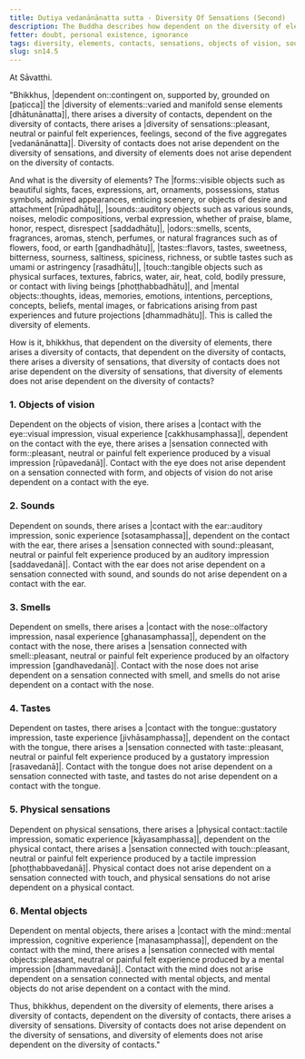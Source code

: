 ```yaml
---
title: Dutiya vedanānānatta sutta - Diversity Of Sensations (Second)
description: The Buddha describes how dependent on the diversity of elements, there arises a diversity of contacts, and dependent on the diversity of contacts, there arises a diversity of sensations. However, diversity of contacts does not arise dependent on the diversity of sensations, and diversity of elements does not arise dependent on the diversity of contacts.
fetter: doubt, personal existence, ignorance
tags: diversity, elements, contacts, sensations, objects of vision, sounds, smells, tastes, physical sensations, mental objects, form element, sound element, odor element, taste element, touch element, six sense bases, sn, sn12-21, sn14
slug: sn14.5
---
```


At Sāvatthi.

"Bhikkhus, |dependent on::contingent on, supported by, grounded on [paṭicca]| the |diversity of elements::varied and manifold sense elements [dhātunānatta]|, there arises a diversity of contacts,
dependent on the diversity of contacts, there arises a |diversity of sensations::pleasant, neutral or painful felt experiences, feelings, second of the five aggregates [vedanānānatta]|.
Diversity of contacts does not arise dependent on the diversity of sensations,
and diversity of elements does not arise dependent on the diversity of contacts.

And what is the diversity of elements? The |forms::visible objects such as beautiful sights, faces, expressions, art, ornaments, possessions, status symbols, admired appearances, enticing scenery, or objects of desire and attachment [rūpadhātu]|, |sounds::auditory objects such as various sounds, noises, melodic compositions, verbal expression, whether of praise, blame, honor, respect, disrespect [saddadhātu]|, |odors::smells, scents, fragrances, aromas, stench, perfumes, or natural fragrances such as of flowers, food, or earth [gandhadhātu]|, |tastes::flavors, tastes, sweetness, bitterness, sourness, saltiness, spiciness, richness, or subtle tastes such as umami or astringency [rasadhātu]|, |touch::tangible objects such as physical surfaces, textures, fabrics, water, air, heat, cold, bodily pressure, or contact with living beings [phoṭṭhabbadhātu]|, and |mental objects::thoughts, ideas, memories, emotions, intentions, perceptions, concepts, beliefs, mental images, or fabrications arising from past experiences and future projections [dhammadhātu]|. This is called the diversity of elements.

How is it, bhikkhus, that dependent on the diversity of elements, there arises a diversity of contacts,
that dependent on the diversity of contacts, there arises a diversity of sensations,
that diversity of contacts does not arise dependent on the diversity of sensations,
that diversity of elements does not arise dependent on the diversity of contacts?

### 1. Objects of vision

Dependent on the objects of vision, there arises a |contact with the eye::visual impression, visual experience [cakkhusamphassa]|,
dependent on the contact with the eye, there arises a |sensation connected with form::pleasant, neutral or painful felt experience produced by a visual impression [rūpavedanā]|.
Contact with the eye does not arise dependent on a sensation connected with form,
and objects of vision do not arise dependent on a contact with the eye.

### 2. Sounds

Dependent on sounds, there arises a |contact with the ear::auditory impression, sonic experience [sotasamphassa]|,
dependent on the contact with the ear, there arises a |sensation connected with sound::pleasant, neutral or painful felt experience produced by an auditory impression [saddavedanā]|.
Contact with the ear does not arise dependent on a sensation connected with sound,
and sounds do not arise dependent on a contact with the ear.

### 3. Smells

Dependent on smells, there arises a |contact with the nose::olfactory impression, nasal experience [ghanasamphassa]|,
dependent on the contact with the nose, there arises a |sensation connected with smell::pleasant, neutral or painful felt experience produced by an olfactory impression [gandhavedanā]|.
Contact with the nose does not arise dependent on a sensation connected with smell,
and smells do not arise dependent on a contact with the nose.

### 4. Tastes

Dependent on tastes, there arises a |contact with the tongue::gustatory impression, taste experience [jivhāsamphassa]|,
dependent on the contact with the tongue, there arises a |sensation connected with taste::pleasant, neutral or painful felt experience produced by a gustatory impression [rasavedanā]|.
Contact with the tongue does not arise dependent on a sensation connected with taste,
and tastes do not arise dependent on a contact with the tongue.

### 5. Physical sensations

Dependent on physical sensations, there arises a |physical contact::tactile impression, somatic experience [kāyasamphassa]|,
dependent on the physical contact, there arises a |sensation connected with touch::pleasant, neutral or painful felt experience produced by a tactile impression [phoṭṭhabbavedanā]|.
Physical contact does not arise dependent on a sensation connected with touch,
and physical sensations do not arise dependent on a physical contact.

### 6. Mental objects

Dependent on mental objects, there arises a |contact with the mind::mental impression, cognitive experience [manasamphassa]|,
dependent on the contact with the mind, there arises a |sensation connected with mental objects::pleasant, neutral or painful felt experience produced by a mental impression [dhammavedanā]|.
Contact with the mind does not arise dependent on a sensation connected with mental objects,
and mental objects do not arise dependent on a contact with the mind.

Thus, bhikkhus, dependent on the diversity of elements, there arises a diversity of contacts, dependent on the diversity of contacts, there arises a diversity of sensations. Diversity of contacts does not arise dependent on the diversity of sensations, and diversity of elements does not arise dependent on the diversity of contacts."